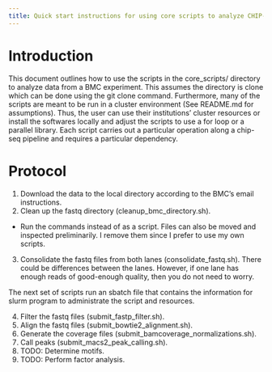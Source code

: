 ```yaml
---
title: Quick start instructions for using core scripts to analyze CHIP-seq data
---
```


# Introduction
This document outlines how to use the scripts in the core_scripts/ directory to analyze data from a BMC experiment. This assumes the directory is clone which can be done using the git clone command. Furthermore, many of the scripts are meant to be run in a cluster environment (See README.md for assumptions). Thus, the user can use their institutions' cluster resources or install the softwares locally and adjust the scripts to use a for loop or a parallel library.
Each script carries out a particular operation along a chip-seq pipeline and requires a particular dependency.

# Protocol
1. Download the data to the local directory according to the BMC's email instructions.
2. Clean up the fastq directory (cleanup_bmc_directory.sh).
  - Run the commands instead of as a script. Files can also be moved and inspected preliminarily. I remove them since I prefer to use my own scripts.
3. Consolidate the fastq files from both lanes (consolidate_fastq.sh). There could be differences between the lanes. However, if one lane has enough reads of good-enough quality, then you do not need to worry.

The next set of scripts run an sbatch file that contains the information for slurm program to administrate the script and resources.

4. Filter the fastq files (submit_fastp_filter.sh).
5. Align the fastq files (submit_bowtie2_alignment.sh).
6. Generate the coverage files (submit_bamcoverage_normalizations.sh).
7. Call peaks (submit_macs2_peak_calling.sh).
8. TODO: Determine motifs.
9. TODO: Perform factor analysis.
